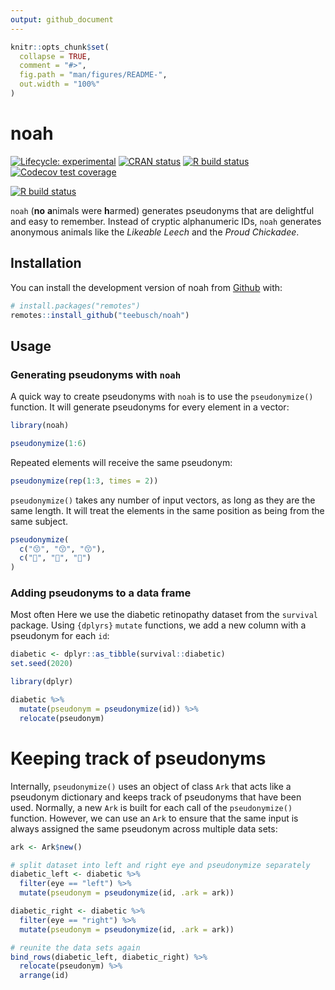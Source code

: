 ```yaml
---
output: github_document
---
```


<!-- README.md is generated from README.Rmd. Please edit that file -->

```r
knitr::opts_chunk$set(
  collapse = TRUE,
  comment = "#>",
  fig.path = "man/figures/README-",
  out.width = "100%"
)
```

# noah

<!-- badges: start -->

[![Lifecycle: experimental](https://img.shields.io/badge/lifecycle-experimental-orange.svg)](https://www.tidyverse.org/lifecycle/#experimental) [![CRAN status](https://www.r-pkg.org/badges/version/noah)](https://CRAN.R-project.org/package=noah) [![R build status](https://github.com/Teebusch/noah/workflows/R-CMD-check/badge.svg)](https://github.com/Teebusch/noah/actions) [![Codecov test coverage](https://codecov.io/gh/Teebusch/noah/branch/master/graph/badge.svg)](https://codecov.io/gh/Teebusch/noah?branch=master)

[![R build status](https://github.com/Teebusch/noah/workflows/R-CMD-check/badge.svg)](https://github.com/Teebusch/noah/actions)
<!-- badges: end -->

`noah` (**no** **a**nimals were **h**armed) generates pseudonyms that are 
delightful and easy to remember. 
Instead of cryptic alphanumeric IDs, `noah` generates anonymous animals like the
*Likeable Leech* and the *Proud Chickadee*.

## Installation

You can install the development version of noah from [Github](/https://github.com/teebusch/noah) with:

```r
# install.packages("remotes")
remotes::install_github("teebusch/noah")
```

## Usage

### Generating pseudonyms with `noah`

A quick way to create pseudonyms with `noah` is to use the `pseudonymize()`
function. It will generate pseudonyms for every element in a vector:

```r
library(noah)

pseudonymize(1:6)
```

Repeated elements will receive the same pseudonym:

```r
pseudonymize(rep(1:3, times = 2))
```

`pseudonymize()` takes any number of input vectors, as long as they are the same 
length. It will treat the elements in the same position as being from the same 
subject. 

```r
pseudonymize(
  c("😙", "😙", "😙"), 
  c("🥕", "🥕", "🍰")
)
```

### Adding pseudonyms to a data frame

Most often 
Here we use the diabetic retinopathy dataset from the `survival` 
package. Using `{dplyrs}` `mutate` functions, we add a new column with a 
pseudonym for each `id`:

```r
diabetic <- dplyr::as_tibble(survival::diabetic)
set.seed(2020)
```

```r
library(dplyr)

diabetic %>% 
  mutate(pseudonym = pseudonymize(id)) %>% 
  relocate(pseudonym)
```


# Keeping track of pseudonyms

Internally, `pseudonymize()` uses an object of class `Ark` that acts like a 
pseudonym dictionary and keeps track of pseudonyms that have been used.
Normally, a new `Ark` is built for each call of the `pseudonymize()` function.
However, we can use an `Ark` to ensure that the same input is always assigned 
the same pseudonym across multiple data sets:

```r
ark <- Ark$new()

# split dataset into left and right eye and pseudonymize separately
diabetic_left <- diabetic %>% 
  filter(eye == "left") %>% 
  mutate(pseudonym = pseudonymize(id, .ark = ark))

diabetic_right <- diabetic %>% 
  filter(eye == "right") %>% 
  mutate(pseudonym = pseudonymize(id, .ark = ark))

# reunite the data sets again
bind_rows(diabetic_left, diabetic_right) %>% 
  relocate(pseudonym) %>% 
  arrange(id)
```
